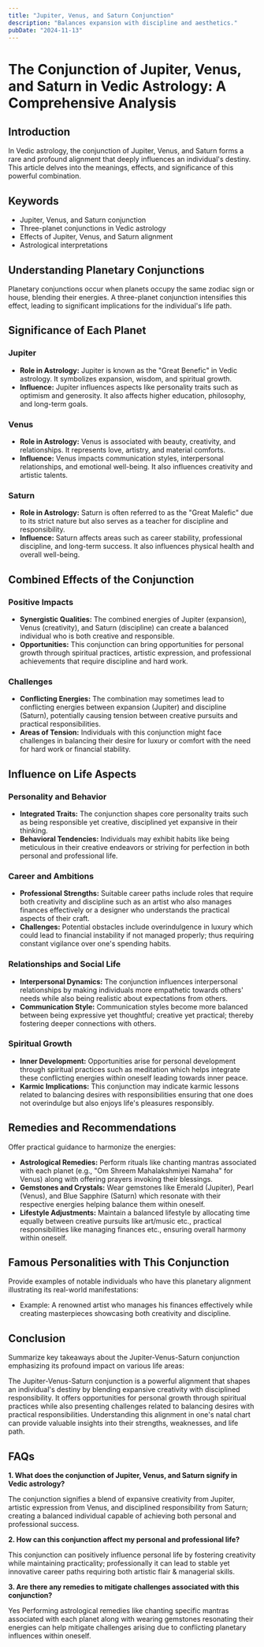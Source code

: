 ```yaml
---
title: "Jupiter, Venus, and Saturn Conjunction"
description: "Balances expansion with discipline and aesthetics."
pubDate: "2024-11-13"
---
```


# The Conjunction of Jupiter, Venus, and Saturn in Vedic Astrology: A Comprehensive Analysis

## Introduction

In Vedic astrology, the conjunction of Jupiter, Venus, and Saturn forms a rare and profound alignment that deeply influences an individual's destiny. This article delves into the meanings, effects, and significance of this powerful combination.

## Keywords

- Jupiter, Venus, and Saturn conjunction
- Three-planet conjunctions in Vedic astrology
- Effects of Jupiter, Venus, and Saturn alignment
- Astrological interpretations

## Understanding Planetary Conjunctions

Planetary conjunctions occur when planets occupy the same zodiac sign or house, blending their energies. A three-planet conjunction intensifies this effect, leading to significant implications for the individual's life path.

## Significance of Each Planet

### Jupiter

- **Role in Astrology:** Jupiter is known as the "Great Benefic" in Vedic astrology. It symbolizes expansion, wisdom, and spiritual growth.
- **Influence:** Jupiter influences aspects like personality traits such as optimism and generosity. It also affects higher education, philosophy, and long-term goals.

### Venus

- **Role in Astrology:** Venus is associated with beauty, creativity, and relationships. It represents love, artistry, and material comforts.
- **Influence:** Venus impacts communication styles, interpersonal relationships, and emotional well-being. It also influences creativity and artistic talents.

### Saturn

- **Role in Astrology:** Saturn is often referred to as the "Great Malefic" due to its strict nature but also serves as a teacher for discipline and responsibility.
- **Influence:** Saturn affects areas such as career stability, professional discipline, and long-term success. It also influences physical health and overall well-being.

## Combined Effects of the Conjunction

### Positive Impacts

- **Synergistic Qualities:** The combined energies of Jupiter (expansion), Venus (creativity), and Saturn (discipline) can create a balanced individual who is both creative and responsible.
- **Opportunities:** This conjunction can bring opportunities for personal growth through spiritual practices, artistic expression, and professional achievements that require discipline and hard work.

### Challenges

- **Conflicting Energies:** The combination may sometimes lead to conflicting energies between expansion (Jupiter) and discipline (Saturn), potentially causing tension between creative pursuits and practical responsibilities.
- **Areas of Tension:** Individuals with this conjunction might face challenges in balancing their desire for luxury or comfort with the need for hard work or financial stability.

## Influence on Life Aspects

### Personality and Behavior

- **Integrated Traits:** The conjunction shapes core personality traits such as being responsible yet creative, disciplined yet expansive in their thinking.
- **Behavioral Tendencies:** Individuals may exhibit habits like being meticulous in their creative endeavors or striving for perfection in both personal and professional life.

### Career and Ambitions

- **Professional Strengths:** Suitable career paths include roles that require both creativity and discipline such as an artist who also manages finances effectively or a designer who understands the practical aspects of their craft.
- **Challenges:** Potential obstacles include overindulgence in luxury which could lead to financial instability if not managed properly; thus requiring constant vigilance over one's spending habits.

### Relationships and Social Life

- **Interpersonal Dynamics:** The conjunction influences interpersonal relationships by making individuals more empathetic towards others' needs while also being realistic about expectations from others.
- **Communication Style:** Communication styles become more balanced between being expressive yet thoughtful; creative yet practical; thereby fostering deeper connections with others.

### Spiritual Growth

- **Inner Development:** Opportunities arise for personal development through spiritual practices such as meditation which helps integrate these conflicting energies within oneself leading towards inner peace.
- **Karmic Implications:** This conjunction may indicate karmic lessons related to balancing desires with responsibilities ensuring that one does not overindulge but also enjoys life's pleasures responsibly.

## Remedies and Recommendations

Offer practical guidance to harmonize the energies:

- **Astrological Remedies:** Perform rituals like chanting mantras associated with each planet (e.g., "Om Shreem Mahalakshmiyei Namaha" for Venus) along with offering prayers invoking their blessings.
- **Gemstones and Crystals:** Wear gemstones like Emerald (Jupiter), Pearl (Venus), and Blue Sapphire (Saturn) which resonate with their respective energies helping balance them within oneself.
- **Lifestyle Adjustments:** Maintain a balanced lifestyle by allocating time equally between creative pursuits like art/music etc., practical responsibilities like managing finances etc., ensuring overall harmony within oneself.

## Famous Personalities with This Conjunction

Provide examples of notable individuals who have this planetary alignment illustrating its real-world manifestations:

- Example: A renowned artist who manages his finances effectively while creating masterpieces showcasing both creativity and discipline.

## Conclusion

Summarize key takeaways about the Jupiter-Venus-Saturn conjunction emphasizing its profound impact on various life areas:

The Jupiter-Venus-Saturn conjunction is a powerful alignment that shapes an individual's destiny by blending expansive creativity with disciplined responsibility. It offers opportunities for personal growth through spiritual practices while also presenting challenges related to balancing desires with practical responsibilities. Understanding this alignment in one's natal chart can provide valuable insights into their strengths, weaknesses, and life path.

## FAQs

**1. What does the conjunction of Jupiter, Venus, and Saturn signify in Vedic astrology?**

The conjunction signifies a blend of expansive creativity from Jupiter, artistic expression from Venus, and disciplined responsibility from Saturn; creating a balanced individual capable of achieving both personal and professional success.

**2. How can this conjunction affect my personal and professional life?**

This conjunction can positively influence personal life by fostering creativity while maintaining practicality; professionally it can lead to stable yet innovative career paths requiring both artistic flair & managerial skills.

**3. Are there any remedies to mitigate challenges associated with this conjunction?**

Yes Performing astrological remedies like chanting specific mantras associated with each planet along with wearing gemstones resonating their energies can help mitigate challenges arising due to conflicting planetary influences within oneself.


